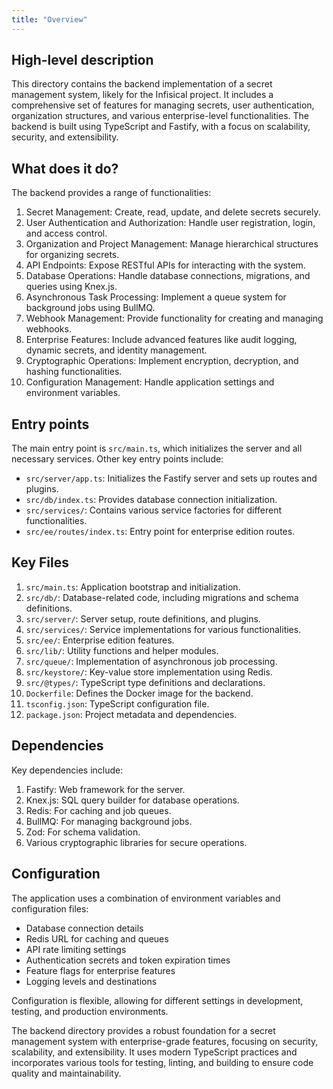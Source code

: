 ```yaml
---
title: "Overview"
---
```


## High-level description
This directory contains the backend implementation of a secret management system, likely for the Infisical project. It includes a comprehensive set of features for managing secrets, user authentication, organization structures, and various enterprise-level functionalities. The backend is built using TypeScript and Fastify, with a focus on scalability, security, and extensibility.

## What does it do?
The backend provides a range of functionalities:

1. Secret Management: Create, read, update, and delete secrets securely.
2. User Authentication and Authorization: Handle user registration, login, and access control.
3. Organization and Project Management: Manage hierarchical structures for organizing secrets.
4. API Endpoints: Expose RESTful APIs for interacting with the system.
5. Database Operations: Handle database connections, migrations, and queries using Knex.js.
6. Asynchronous Task Processing: Implement a queue system for background jobs using BullMQ.
7. Webhook Management: Provide functionality for creating and managing webhooks.
8. Enterprise Features: Include advanced features like audit logging, dynamic secrets, and identity management.
9. Cryptographic Operations: Implement encryption, decryption, and hashing functionalities.
10. Configuration Management: Handle application settings and environment variables.

## Entry points
The main entry point is `src/main.ts`, which initializes the server and all necessary services. Other key entry points include:

- `src/server/app.ts`: Initializes the Fastify server and sets up routes and plugins.
- `src/db/index.ts`: Provides database connection initialization.
- `src/services/`: Contains various service factories for different functionalities.
- `src/ee/routes/index.ts`: Entry point for enterprise edition routes.

## Key Files
1. `src/main.ts`: Application bootstrap and initialization.
2. `src/db/`: Database-related code, including migrations and schema definitions.
3. `src/server/`: Server setup, route definitions, and plugins.
4. `src/services/`: Service implementations for various functionalities.
5. `src/ee/`: Enterprise edition features.
6. `src/lib/`: Utility functions and helper modules.
7. `src/queue/`: Implementation of asynchronous job processing.
8. `src/keystore/`: Key-value store implementation using Redis.
9. `src/@types/`: TypeScript type definitions and declarations.
10. `Dockerfile`: Defines the Docker image for the backend.
11. `tsconfig.json`: TypeScript configuration file.
12. `package.json`: Project metadata and dependencies.

## Dependencies
Key dependencies include:

1. Fastify: Web framework for the server.
2. Knex.js: SQL query builder for database operations.
3. Redis: For caching and job queues.
4. BullMQ: For managing background jobs.
5. Zod: For schema validation.
6. Various cryptographic libraries for secure operations.

## Configuration
The application uses a combination of environment variables and configuration files:

- Database connection details
- Redis URL for caching and queues
- API rate limiting settings
- Authentication secrets and token expiration times
- Feature flags for enterprise features
- Logging levels and destinations

Configuration is flexible, allowing for different settings in development, testing, and production environments.

The backend directory provides a robust foundation for a secret management system with enterprise-grade features, focusing on security, scalability, and extensibility. It uses modern TypeScript practices and incorporates various tools for testing, linting, and building to ensure code quality and maintainability.
